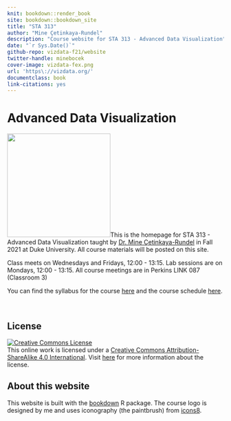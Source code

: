 ```yaml
---
knit: bookdown::render_book
site: bookdown::bookdown_site
title: "STA 313"
author: "Mine Çetinkaya-Rundel"
description: "Course website for STA 313 - Advanced Data Visualization"
date: "`r Sys.Date()`"
github-repo: vizdata-f21/website
twitter-handle: minebocek
cover-image: vizdata-fex.png
url: 'https\://vizdata.org/'
documentclass: book
link-citations: yes
---
```


# Advanced Data Visualization {.unnumbered}

<img src="images/vizdata-hex.png" class="cover" width="240" height="240"/>This is the homepage for STA 313 - Advanced Data Visualization taught by [Dr. Mine Çetinkaya-Rundel](http://mine-cr.com/) in Fall 2021 at Duke University.
All course materials will be posted on this site.

Class meets on Wednesdays and Fridays, 12:00 - 13:15.
Lab sessions are on Mondays, 12:00 - 13:15.
All course meetings are in Perkins LINK 087 (Classroom 3)

You can find the syllabus for the course [here](https://www.vizdata.org/syllabus.html) and the course schedule [here](https://www.vizdata.org/schedule.html).

<br>

## License {.unnumbered}

<a rel="license" href="https://creativecommons.org/licenses/by-sa/4.0/"><img src="https://licensebuttons.net/l/by-sa/4.0/88x31.png" alt="Creative Commons License" style="border-width:0"/></a><br />This online work is licensed under a <a rel="license" href="https://creativecommons.org/licenses/by-sa/4.0/">Creative Commons Attribution-ShareAlike 4.0 International</a>.
Visit [here](https://github.com/dukestatsciintrods/blob/master/LICENSE.md) for more information about the license.

## About this website {.unnumbered}

This website is built with the [bookdown](https://bookdown.org/yihui/bookdown/) R package.
The course logo is designed by me and uses iconography (the paintbrush) from [icons8](https://icons8.com/).
